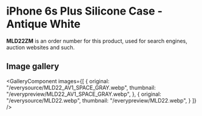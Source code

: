 
# iPhone 6s Plus Silicone Case - Antique White

<Callout type='info' emoji='👉🏻'>**MLD22ZM** is an order number for this product, used for search engines, auction websites and such.</Callout>

## Image gallery

<GalleryComponent
    images={[
      {
        original: "/everysource/MLD22_AV1_SPACE_GRAY.webp",
        thumbnail: "/everypreview/MLD22_AV1_SPACE_GRAY.webp",
      },
      {
        original: "/everysource/MLD22.webp",
        thumbnail: "/everypreview/MLD22.webp",
      }
    ]}
  />
